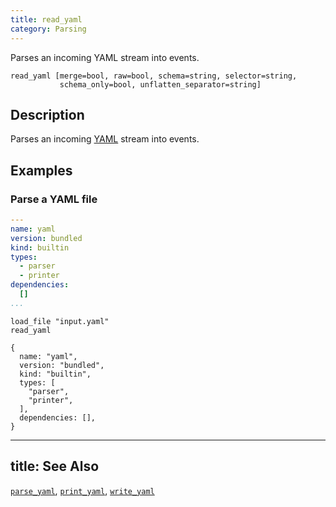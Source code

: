 ```yaml
---
title: read_yaml
category: Parsing
---
```


Parses an incoming YAML stream into events.

```tql
read_yaml [merge=bool, raw=bool, schema=string, selector=string,
           schema_only=bool, unflatten_separator=string]
```

## Description

Parses an incoming [YAML](https://en.wikipedia.org/wiki/YAML) stream into events.


<ParsingOptions />

## Examples

### Parse a YAML file

```yaml title="input.yaml"
---
name: yaml
version: bundled
kind: builtin
types:
  - parser
  - printer
dependencies:
  []
...
```

```tql
load_file "input.yaml"
read_yaml
```

```tql
{
  name: "yaml",
  version: "bundled",
  kind: "builtin",
  types: [
    "parser",
    "printer",
  ],
  dependencies: [],
}
```

---
title: See Also
---

[`parse_yaml`](/reference/functions/parse_yaml),
[`print_yaml`](/reference/functions/print_yaml),
[`write_yaml`](/reference/operators/write_yaml)
